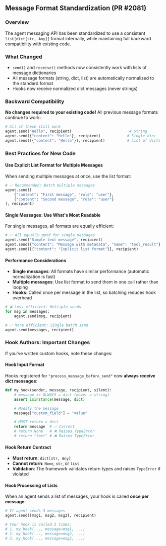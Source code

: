 
## Message Format Standardization (PR #2081)

### Overview
The agent messaging API has been standardized to use a consistent `list[dict[str, Any]]` format internally, while maintaining full backward compatibility with existing code.

### What Changed
- `send()` and `receive()` methods now consistently work with lists of message dictionaries
- All message formats (string, dict, list) are automatically normalized to the standard format
- Hooks now receive normalized dict messages (never strings)

### Backward Compatibility
**No changes required to your existing code!** All previous message formats continue to work:

```python
# All of these still work
agent.send("Hello", recipient)                          # String
agent.send({"content": "Hello"}, recipient)            # Single dict
agent.send([{"content": "Hello"}], recipient)          # List of dicts
```

### Best Practices for New Code

#### Use Explicit List Format for Multiple Messages
When sending multiple messages at once, use the list format:

```python
# ✅ Recommended: Batch multiple messages
agent.send([
    {"content": "First message", "role": "user"},
    {"content": "Second message", "role": "user"}
], recipient)
```

#### Single Messages: Use What's Most Readable
For single messages, all formats are equally efficient:

```python
# ✅ All equally good for single messages
agent.send("Simple text message", recipient)
agent.send({"content": "Message with metadata", "name": "tool_result"}, recipient)
agent.send([{"content": "Explicit list format"}], recipient)
```

#### Performance Considerations
- **Single messages**: All formats have similar performance (automatic normalization is fast)
- **Multiple messages**: Use list format to send them in one call rather than looping
- **Hooks**: Called once per message in the list, so batching reduces hook overhead

```python
# ❌ Less efficient: Multiple sends
for msg in messages:
    agent.send(msg, recipient)

# ✅ More efficient: Single batch send
agent.send(messages, recipient)
```

### Hook Authors: Important Changes

If you've written custom hooks, note these changes:

#### Hook Input Format
Hooks registered for `"process_message_before_send"` now **always receive dict messages**:

```python
def my_hook(sender, message, recipient, silent):
    # message is ALWAYS a dict (never a string)
    assert isinstance(message, dict)

    # Modify the message
    message["custom_field"] = "value"

    # MUST return a dict
    return message  # ✅ Correct
    # return None   # ❌ Raises TypeError
    # return "text" # ❌ Raises TypeError
```

#### Hook Return Contract
- **Must return**: `dict[str, Any]`
- **Cannot return**: `None`, `str`, or `list`
- **Validation**: The framework validates return types and raises `TypeError` if violated

#### Hook Processing of Lists
When an agent sends a list of messages, your hook is called **once per message**:

```python
# If agent sends 3 messages
agent.send([msg1, msg2, msg3], recipient)

# Your hook is called 3 times:
# 1. my_hook(..., message=msg1, ...)
# 2. my_hook(..., message=msg2, ...)
# 3. my_hook(..., message=msg3, ...)
```
